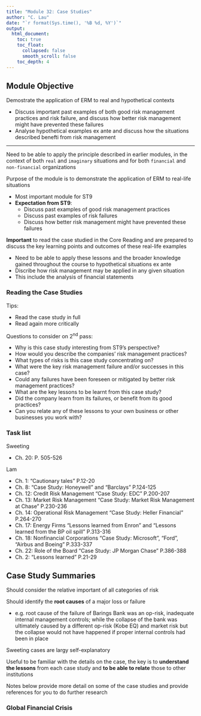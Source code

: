 ```yaml
---
title: "Module 32: Case Studies"
author: "C. Lau"
date: "`r format(Sys.time(), '%B %d, %Y')`"
output: 
  html_document:
    toc: true
    toc_float:
      collapsed: false
      smooth_scroll: false
    toc_depth: 4
---
```


## Module Objective

Demostrate the application of ERM to real and hypothetical contexts

* Discuss important past examples of both good risk management practices and risk failure, and discuss how better risk management might have prevented these failures
* Analyse hypothetical examples ex ante and discuss how the situations described benefti from risk management

***

Need to be able to apply the principle described in earlier modules, in the context of both `real` and `imaginary` situations and for both `financial` and `non-financial` organizations

Purpose of the module is to demonstrate the application of ERM to real-life situations

* Most important module for ST9
* **Expectation from ST9**:
    * Discuss past examples of good risk management practices
    * Discuss past examples of risk failures
    * Discuss how better risk management might have prevented these failures
    
**Important** to read the case studied in the Core Reading and are prepared to discuss the key learning points and outcomes of these real-life examples

* Need to be able to apply these lessons and the broader knowledge gained throughout the course to hypothetical situations ex ante
* Discribe how risk management may be applied in any given situation
* This include the analysis of financial statements

### Reading the Case Studies

Tips:

* Read the case study in full
* Read again more critically

Questions to consider on 2^nd^ pass:

* Why is this case study interesting from ST9's perspective?
* How would you describe the companies' risk management practices?
* What types of risks is this case study concentrating on?
* What were the key risk management failure and/or successes in this case?
* Could any failures have been foreseen or mitigated by better risk management practices?
* What are the key lessons to be learnt from this case study?
* Did the company learn from its failures, or benefit from its good practices?
* Can you relate any of these lessons to your own business or other businesses you work with?

### Task list

Sweeting

* Ch. 20: P. 505-526

Lam

* Ch. 1: "Cautionary tales" P.12-20
* Ch. 8: "Case Study: Honeywell" and "Barclays" P.124-125
* Ch. 12: Credit Risk Management "Case Study: EDC" P.200-207
* Ch. 13: Market Risk Management "Case Study: Market Risk Management at Chase" P.230-236
* Ch. 14: Operational Risk Management "Case Study: Heller Financial" P.264-270
* Ch. 17: Energy Firms "Lessons learned from Enron" and "Lessons learned from the BP oil spill" P.313-316
* Ch. 18: Nonfinancial Corporations "Case Study: Microsoft", "Ford", "Airbus and Boeing" P.333-337
* Ch. 22: Role of the Board "Case Study: JP Morgan Chase" P.386-388
* Ch. 2: "Lessons learned" P.21-29

## Case Study Summaries

Should consider the relative important of all categories of risk

Should identify the **root causes** of a major loss or failure

* e.g. root cause of the failure of Barings Bank was an op-risk, inadequate internal management controls; while the collapse of the bank was ultimately caused by a different op-risk (Kobe EQ) and market risk but the collapse would not have happened if proper internal controls had been in place

Sweeting cases are largy self-explanatory

Useful to be familiar with the details on the case, the key is to **understand the lessons** from each case study and **to be able to relate** those to other institutions

Notes below provide more detail on some of the case studies and provide references for you to do further research

### Global Financial Crisis

